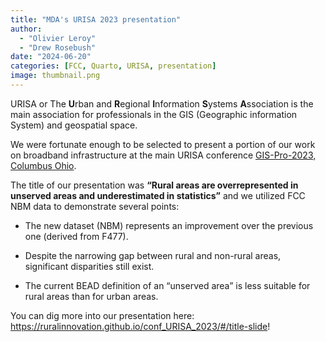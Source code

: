 ```yaml
---
title: "MDA's URISA 2023 presentation"
author: 
  - "Olivier Leroy"
  - "Drew Rosebush"
date: "2024-06-20"
categories: [FCC, Quarto, URISA, presentation]
image: thumbnail.png
---
```


URISA or The **U**rban and **R**egional **I**nformation **S**ystems **A**ssociation is the main association for professionals in the GIS (Geographic information System) and geospatial space. 

We were fortunate enough to be selected to present a portion of our work on broadband infrastructure at the main URISA conference [GIS-Pro-2023, Columbus Ohio](https://gispro2023.sched.com/). 

The title of our presentation was **"Rural areas are overrepresented in unserved areas and underestimated in statistics"** and we utilized FCC NBM data to demonstrate several points:

- The  new dataset (NBM) represents an improvement over the previous one (derived from F477).

- Despite the narrowing gap between rural and non-rural areas, significant disparities still exist.

- The current BEAD definition of an "unserved area" is less suitable for rural areas than for urban areas.


You can dig more into our presentation here: [https://ruralinnovation.github.io/conf_URISA_2023/#/title-slide](https://ruralinnovation.github.io/conf_URISA_2023/#/title-slide)!


